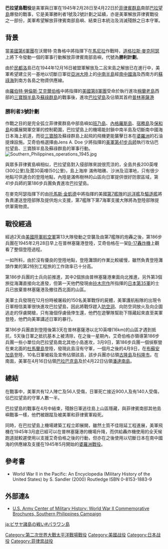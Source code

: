 {{Infobox Military Conflict
|conflict=巴拉望島戰役
|image=
|caption=
|partof=[[第二次世界大戰|第二次世界大戰]][[太平洋戰爭|太平洋戰爭]]
|date=1945年2月28日至4月22日
|place=[[菲律賓|菲律賓]][[巴拉望島|巴拉望島]]
|result=美軍獲勝
|combatant1=[[File:US_flag_48_stars.svg|24px]] [[美國|美國]]
|combatant2=[[File:Flag_of_Japan.svg|24px]] [[大日本帝國|大日本帝國]]
|commander1=Jens A. Doe<br />Harold H. Haney<br />William M. Fechteler 
|commander2=[[鈴木宗作|鈴木宗作]]
|strength1=美軍5,000人
|strength2=日軍2,000人
|casualties1=12人陣亡<br />56人受傷
|casualties2=900人陣亡<br />140人受傷 
}}
{{Campaignbox 菲律賓戰役 (1944–1945)}}
'''巴拉望島戰役'''是美軍與日軍在1945年2月28日至4月22日於[[菲律賓群島|菲律賓群島]]南部[[巴拉望島|巴拉望島]]爆發的戰事，它是美軍勝利者1號及2號計劃之延續，亦是美軍解放菲律賓戰役之一部份，美軍希望解放菲律賓南部島嶼、結束日本統治及消滅殘餘之日本守軍。

==背景==
當[[美國第6軍團|美國第6軍團]]在沃爾特·克魯格中將指揮下在[[馬尼拉|馬尼拉]]作戰時，[[道格拉斯·麥克阿瑟|道格拉斯·麥克阿瑟]]上將下令發動一個的軍事行動解放菲律賓南部島嶼，代號為'''勝利計劃'''。

由於[[民都洛|民都洛]]島已在1944年12月16日被盟軍解放及二呂宋島之解放已在進行中，美軍希望建立另一基地以切斷日軍從[[亞洲大陸|亞洲大陸]]上的[[中南半島|中南半島]]經[[南中國海|南中國海]]及西南方的[[蘇祿海|蘇祿海]]到南方各島之物資供應線。

由[[羅伯特·勞倫斯·艾克爾伯格|羅伯特·勞倫斯·艾克爾伯格]]中將指揮的[[美國第8軍團|美國第8軍團]]受命於執行進攻[[棉蘭老島|棉蘭老島]]西部的[[三寶顏半島|三寶顏半島]]及[[蘇祿群島|蘇祿群島]]的戰事後，進攻[[巴拉望島|巴拉望島]]及佔領其首府[[普林塞薩港|普林塞薩港]]

===勝利者3號計劃===
作戰之目的是完全弧立菲律賓群島中部島嶼如[[班乃島|班乃島]]、[[內格羅斯島|內格羅斯島]]、[[宿務島|宿務島]]及[[保和島|保和島]]和擴展開軍空軍的控制範圍，巴拉望島上的機場能封鎖中南半島及切斷南中國海日本海上航道，而從[[三寶顏|三寶顏]]及蘇祿群島上起飛的飛機更能襲擊日本在[[婆羅洲|婆羅洲]]的石油提煉設施。艾奇伯格選擇由Jens A. Doe 少將指揮的[[美軍第41步兵師|美軍第41步兵師]]執行攻佔巴拉望島、三寶顏半島及蘇祿群島的軍事行動。
[[File:Southern_Philippines_operations_1945.jpg|right]]
 
與眾多菲律賓島嶼相似，巴拉望島對入侵部隊來說很荒涼的，全島共長200英哩(300公里)及濶30英哩(50公里)，島上海岸
滿佈暗礁、沙洲及沼澤地，只有很少地點可供適合的登陸地點，內陸是滿佈樹林的山區向日軍提供很好防禦區域，第41步兵師的第186步兵團負責進攻巴拉望島。

在麥克阿瑟指揮下的由[[托馬斯·金凱德|托馬斯·金凱德]]中將指揮的美國[[第7艦隊|第7艦隊]]的[[巡洋艦|巡洋艦]]及[[驅逐艦|驅逐艦]]將負責運送登陸部隊及提供炮火支援，第7艦隊下第7海軍支援大隊將為登陸部隊提供軍需物資。

==戰役經過==
經過2天由[[美國陸軍航空軍|美國陸軍航空軍]]第13大隊發動之空襲及由第7艦隊的炮轟之後，第186步兵團在1945年2月28日早上在普林塞薩港登陸，艾奇伯格在一架[[B-17轟炸機|B-17轟炸機]]上觀看了整個登陸過程。

一如所料，由於沒有優良的登陸地點，登陸灘頭的作業比較緩慢，雖然負責登陸灘頭作業的第2特別工程旅的工作效率已十分高。

第186步兵團的士兵向前推進，其中2個旅由普林塞薩港東面向北推進，另外第3個旅從海灘直接向北進發，但第一天他們發現由[[铃木宗作|铃木宗作]]所指揮的[[第35軍_(日本陸軍)|日本第35軍]]的士兵已放棄普林塞薩港及撤往西北面的山區。

美軍士兵發現在12月份時被屠殺的150名美軍戰俘的屍體，美軍護航船隊的出現令日軍相信美軍很快進攻巴拉望島，因此將戰俘趕入[[防空洞|防空洞]]、向防空洞放火及向企圖逃走的俘虜開槍，只有幾個俘虜僥倖生還，他們在遊擊隊幫助下隱藏起來直至美軍登陸，他們向美軍講述日軍的暴行。

第186步兵團直到登陸後第3天在普林塞薩港以北10英哩(16km)的山區才遇到抵抗，5天後日軍之抵抗基本上被清除，在之後一星期內，艾奇伯格亦領導第186步兵團一些小單位向巴拉望島南北其他小島進攻，3月9日，第186步兵團一個偵察營在東北面的[[杜馬蘭島|杜馬蘭島]]登陸，發現此島沒有守軍，一個月之後的4月9日，在[[布蘇安加島|布蘇安加島]]登陸，10名日軍被殺及宣佈佔領該島，該步兵團亦佔領[[古隆島|古隆島]]及[[科隆市(菲律賓)|科隆市]]。在南面，美軍在4月16日佔領[[巴拉巴克島|巴拉巴克島]]及於4月22日佔領[[潘達南島|潘達南島]]。

==總結==
在戰事中，美軍共有12人陣亡及56人受傷，日軍死亡接近900人及有140人受傷，佔巴拉望島的守軍人數一半。

巴拉望島的戰事在4月中結束，殘餘日軍逃往島上山區隱藏，與菲律賓南部其他島嶼戰事一樣，他們被跟蹤及被美軍和菲律賓軍殺死。

同時，在巴拉望島上機場建築工程立即展開，雖然土質不佳阻延工程進展，美軍飛機在1945年3月底已經可以在普林塞薩港的機場升降，而供給轟炸機使用的全天候跑道就較遲使用以支援艾奇伯格之後的行動，但亦在之後使用以切斷日本在南中國海的供應線及支援在1945年5月開始的[[婆羅洲戰役_(1945)|婆羅洲戰役]]。

==參考書==
* World War II in the Pacific: An Encyclopedia (Military History of the United States) by S. Sandler (2000) Routledge ISBN 0-8153-1883-9

==外部連&==
*[http://www.army.mil/cmh/brochures/southphil/southphils.htm U.S. Army Center of Military History: World War II Commemorative Brochures, Southern Philippines Campaign] {{Wayback|url=http://www.army.mil/cmh/brochures/southphil/southphils.htm |date=20071120123953 }}

[[Category:第二次世界大戰太平洋戰場戰役|Category:第二次世界大戰太平洋戰場戰役]]
[[Category:美國战役|Category:美國战役]]
[[Category:日本战役|Category:日本战役]]
[[Category:菲律宾战役|Category:菲律宾战役]]


[[ja:ビサヤ諸島の戦い#パラワン島|ja:ビサヤ諸島の戦い#パラワン島]]